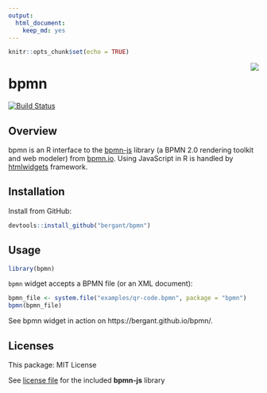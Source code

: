 ```yaml
---
output: 
  html_document: 
    keep_md: yes
---
```


```r
knitr::opts_chunk$set(echo = TRUE)
```

<img align = "right" src = "img/readme.png"/>

# bpmn

[![Build Status](https://travis-ci.org/bergant/bpmn.svg?branch=master)](https://travis-ci.org/bergant/bpmn)

## Overview
bpmn is an R interface to the [bpmn-js](https://github.com/bpmn-io/bpmn-js) library (a BPMN 2.0 rendering toolkit and web modeler) from [bpmn.io](https://bpmn.io/). Using JavaScript in R is handled by [htmlwidgets](http://www.htmlwidgets.org/) framework. 

## Installation 
Install from GitHub:

```r
devtools::install_github("bergant/bpmn")
```


## Usage 

```r
library(bpmn)
```

`bpmn` widget accepts a BPMN file (or an XML document):

```r
bpmn_file <- system.file("examples/qr-code.bpmn", package = "bpmn")
bpmn(bpmn_file)
```

See bpmn widget in action on https://bergant.github.io/bpmn/.

## Licenses

This package: MIT License

See [license file](inst/htmlwidgets/lib/bpmn-js/LICENSE) for 
the included **bpmn-js** library
